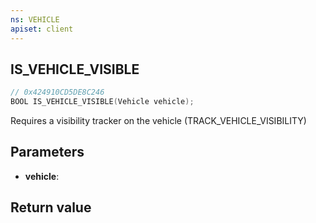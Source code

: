 ```yaml
---
ns: VEHICLE
apiset: client
---
```

## IS_VEHICLE_VISIBLE

```c
// 0x424910CD5DE8C246
BOOL IS_VEHICLE_VISIBLE(Vehicle vehicle);
```

Requires a visibility tracker on the vehicle (TRACK_VEHICLE_VISIBILITY)

## Parameters
* **vehicle**:

## Return value